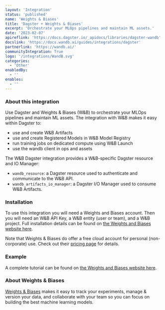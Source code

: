 ```yaml
---
layout: 'Integration'
status: 'published'
name: 'Weights & Biases'
title: 'Dagster + Weights & Biases'
excerpt: 'Orchestrate your MLOps pipelines and maintain ML assets.'
date: '2023-02-07'
apireflink: 'https://docs.dagster.io/_apidocs/libraries/dagster-wandb'
docslink: 'https://docs.wandb.ai/guides/integrations/dagster'
partnerlink: 'https://wandb.ai/'
communityIntegration: True
logo: '/integrations/WandB.svg'
categories:
  - 'Other'
enabledBy:
  - ''
enables:
  - ''
---
```


### About this integration

Use Dagster and Weights & Biases (W&B) to orchestrate your MLOps pipelines and maintain ML assets. The integration with W&B makes it easy within Dagster to:

- use and create W&B Artifacts
- use and create Registered Models in W&B Model Registry
- run training jobs on dedicated compute using W&B Launch
- use the wandb client in ops and assets

The W&B Dagster integration provides a W&B-specific Dagster resource and IO Manager:

- `wandb_resource`: a Dagster resource used to authenticate and communicate to the W&B API.
- `wandb_artifacts_io_manager`: a Dagster I/O Manager used to consume W&B Artifacts.

### Installation

To use this integration you will need a Weights and Biases account. Then you will need an W&B API Key, a W&B entity (user or team), and a W&B project. Full installation details can be found on [the Weights and Biases website here](https://docs.wandb.ai/guides/integrations/other/dagster).

Note that Weights & Biases do offer a free cloud account for personal (non-corporate) use. Check out their [pricing page](https://wandb.ai/site/pricing) for details.

### Example

A complete tutorial can be found on [the Weights and Biases website here](https://docs.wandb.ai/guides/integrations/other/dagster).

### About Weights & Biases

[Weights & Biases](https://wandb.ai/site) makes it easy to track your experiments, manage & version your data, and collaborate with your team so you can focus on building the best machine learning models.
